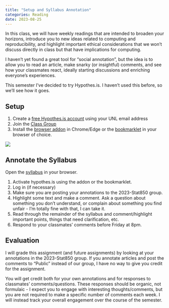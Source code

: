 ```yaml
---
title: "Setup and Syllabus Annotation"
categories: Reading
date: 2023-08-25
---
```


In this class, we will have weekly readings that are intended to broaden your horizons, introduce you to new ideas related to computing and reproducibility, and highlight important ethical considerations that we won't discuss directly in class but that have implications for computing.

I haven't yet found a great tool for "social annotation", but the idea is to allow you to read an article, make snarky (or insightful) comments, and see how your classmates react, ideally starting discussions and enriching everyone's experiences.

This semester I've decided to try Hypothes.is. I haven't used this before, so we'll see how it goes.


## Setup

1. Create a [free Hypothes.is account](https://hypothes.is/signup) using your UNL email address
2. Join the [Class Group](https://hypothes.is/groups/3wwBG1zm/2023-stat850) 
3. Install the [browser addon](https://web.hypothes.is/help/installing-the-chrome-extension/) in Chrome/Edge or the [bookmarklet](https://web.hypothes.is/help/installing-the-bookmarklet/) 
in your  browser of choice.

![](using-hypothesis-bookmarklet.gif){fig-alt="Gif showing steps to use Hypothesis bookmarklet, described in the Setup subheading"}


## Annotate the Syllabus

Open the [syllabus](https://srvanderplas.github.io/unl-stat850/syllabus.pdf) in your browser.

1. Activate hypothes.is using the addon or the bookmarklet.
2. Log in (if necessary)
3. Make sure you are posting your annotations to the 2023-Stat850 group.
4. Highlight some text and make a comment. Ask a question about something you don't understand, or complain about something you find unfair - I'm totally fine with that, I can take it. 
5. Read through the remainder of the syllabus and comment/highlight important points, things that need clarification, etc.
6. Respond to your classmates' comments before Friday at 8pm. 

## Evaluation

I will grade this assignment (and future assignments) by looking at your annotations in the 2023-Stat850 group. 
If you annotate articles and post the comments to "Public" instead of our group, I have no way to give you credit for the assignment.

You will get credit both for your own annotations and for responses to classmates' comments/questions. 
These responses should be organic, not formulaic - I expect you to engage with interesting thoughts/comments, but you are not required to make a specific number of comments each week. 
I will instead track your overall engagement over the course of the semester. 
